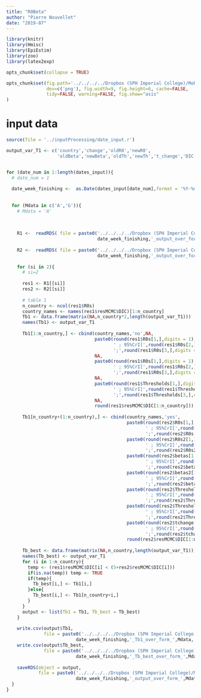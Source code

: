 ```yaml
---
title: "R0Beta"
author: "Pierre Nouvellet"
date: "2019-07"
---
```


```r
library(knitr)
library(Hmisc)
library(EpiEstim)
library(zoo)
library(latex2exp)

opts_chunk$set(collapse = TRUE)

opts_chunk$set(fig.path='../../../../Dropbox (SPH Imperial College)/Mobility.2.0.Save/Saved_file/FitModels/R0_beta_Over/figs/', fig.keep='high', 
               dev=c('png'), fig.width=9, fig.height=6, cache=FALSE,
               tidy=FALSE, warning=FALSE, fig.show="asis"
)

```

# input data


```r


source(file = '../inputProcessing/date_input.r')

output_var_T1 <- c('country','change','oldR0','newR0',
                   'oldBeta','newBeta','oldTh','newTh','t_change','DIC')


for (date_num in 1:length(dates_input)){
  # date_num = 1
  
  date_week_finishing <-  as.Date(dates_input[date_num],format = '%Y-%m-%d')
  
  
  for (Mdata in c('A','G')){
    # Mdata = 'A'
    
    
    
    R1 <-  readRDS( file = paste0('../../../../Dropbox (SPH Imperial College)/Mobility.2.0.Save/Saved_file/FitModels/R0_beta_Over/Rdata/',
                                  date_week_finishing,'_output_over_form_',Mdata,'.rds' ) )
    
    R2 <-  readRDS( file = paste0('../../../../Dropbox (SPH Imperial College)/Mobility.2.0.Save/Saved_file/FitModels/R0_beta_tD_Over/Rdata/',
                                  date_week_finishing,'_output_over_form_',Mdata,'.rds' ) )
    
    for (si in 2){
      # si=2
      
      res1 <- R1[[si]]
      res2 <- R2[[si]]
      
      # table 1
      n_country <- ncol(res1$R0s)
      country_names <- names(res1$resMCMC$DIC)[1:n_country]
      Tb1 <- data.frame(matrix(NA,n_country*2,length(output_var_T1)))
      names(Tb1) <- output_var_T1
      
      Tb1[1:n_country,] <- cbind(country_names,'no',NA,
                                 paste0(round(res1$R0s[1,],digits = 1),
                                        ' ; 95%CrI[',round(res1$R0s[2,],digits = 1),
                                        ';',round(res1$R0s[3,],digits = 1),']'),
                                 NA,
                                 paste0(round(res1$R0s[1,],digits = 1),
                                        ' ; 95%CrI[',round(res1$R0s[2,],digits = 1),
                                        ';',round(res1$R0s[3,],digits = 1),']'),
                                 NA,
                                 paste0(round(res1$Thresholds[1,],digits = 1),
                                        ' ; 95%CrI[',round(res1$Thresholds[2,],digits = 1),
                                        ';',round(res1$Thresholds[3,],digits = 1),']'),
                                 NA,
                                 round(res1$resMCMC$DIC[1:n_country]))
      
      Tb1[n_country+(1:n_country),] <- cbind(country_names,'yes',
                                             paste0(round(res2$R0s[1,],digits = 1),
                                                    ' ; 95%CrI[',round(res2$R0s[2,],digits = 1),
                                                    ';',round(res2$R0s[3,],digits = 1),']'),
                                             paste0(round(res2$R0s2[1,],digits = 1),
                                                    ' ; 95%CrI[',round(res2$R0s2[2,],digits = 1),
                                                    ';',round(res2$R0s2[3,],digits = 1),']'),
                                             paste0(round(res2$betas[1,],digits = 1),
                                                    ' ; 95%CrI[',round(res2$betas[2,],digits = 1),
                                                    ';',round(res2$betas[3,],digits = 1),']'),
                                             paste0(round(res2$betas2[1,],digits = 1),
                                                    ' ; 95%CrI[',round(res2$betas2[2,],digits = 1),
                                                    ';',round(res2$betas2[3,],digits = 1),']'),
                                             paste0(round(res2$Thresholds[1,],digits = 1),
                                                    ' ; 95%CrI[',round(res2$Thresholds[2,],digits = 1),
                                                    ';',round(res2$Thresholds[3,],digits = 1),']'),
                                             paste0(round(res2$Thresholds2[1,],digits = 1),
                                                    ' ; 95%CrI[',round(res2$Thresholds2[2,],digits = 1),
                                                    ';',round(res2$Thresholds2[3,],digits = 1),']'),
                                             paste0(round(res2$tchange[1,],digits = 1),
                                                    ' ; 95%CrI[',round(res2$tchange[2,],digits = 1),
                                                    ';',round(res2$tchange[3,],digits = 1),']'),
                                             round(res2$resMCMC$DIC[1:n_country]))
      
      Tb_best <- data.frame(matrix(NA,n_country,length(output_var_T1)))
      names(Tb_best) <- output_var_T1
      for (i in 1:n_country){
        temp <- (res1$resMCMC$DIC[i] < (5+res2$resMCMC$DIC[i])) 
        if(is.na(temp)) temp <- TRUE
        if(temp){
          Tb_best[i,] <- Tb1[i,]
        }else{
          Tb_best[i,] <- Tb1[n_country+i,]
        }
      }
      output <- list(Tb1 = Tb1, Tb_best = Tb_best)
    }
    
    write.csv(output$Tb1,
              file = paste0('../../../../Dropbox (SPH Imperial College)/Mobility.2.0.Save/Saved_file/TableModels_comparision/RData/',
                          date_week_finishing,'_Tb1_over_form_',Mdata,'.csv' ))
    write.csv(output$Tb_best,
              file = paste0('../../../../Dropbox (SPH Imperial College)/Mobility.2.0.Save/Saved_file/TableModels_comparision/RData/',
                          date_week_finishing,'_Tb_best_over_form_',Mdata,'.csv' ))
    
    saveRDS(object = output,
            file = paste0('../../../../Dropbox (SPH Imperial College)/Mobility.2.0.Save/Saved_file/TableModels_comparision/RData/',
                          date_week_finishing,'_output_over_form_',Mdata,'.rds' ))
  }
}

```

